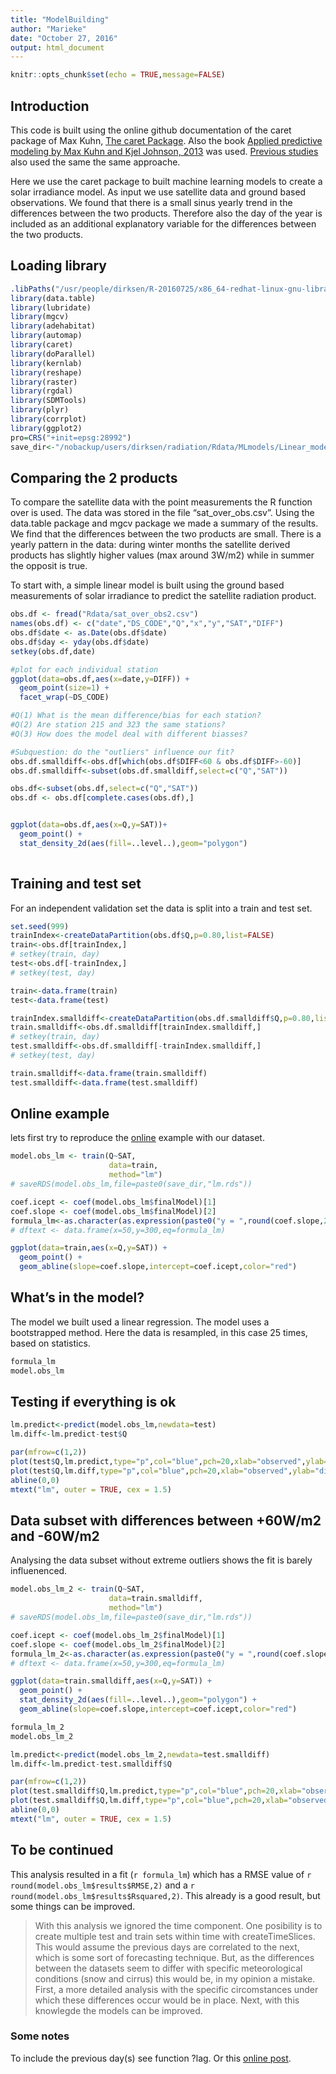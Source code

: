```yaml
---
title: "ModelBuilding"
author: "Marieke"
date: "October 27, 2016"
output: html_document
---
```


```r
knitr::opts_chunk$set(echo = TRUE,message=FALSE)
```
## Introduction
This code is built using the online github documentation of the caret package of Max Kuhn, [The caret Package](http://topepo.github.io/caret/index.html). Also the book [Applied predictive modeling by Max Kuhn and Kjel Johnson, 2013](http://www.amazon.com/Applied-Predictive-Modeling-Max-Kuhn/dp/1461468485/ref=pd_bxgy_b_img_z) was used. [Previous studies](http://www.sciencedirect.com/science/article/pii/S2211675315000482) also used the same the same approache.

Here we use the caret package to built machine learning models to create a solar irradiance model. As input we use satellite data and ground based observations. We found that there is a small sinus yearly trend in the differences between the two products. Therefore also the day of the year is included as an additional explanatory variable for the differences between the two products. 

## Loading library
```r
.libPaths("/usr/people/dirksen/R-20160725/x86_64-redhat-linux-gnu-library/3.3/")
library(data.table)
library(lubridate)
library(mgcv)
library(adehabitat)
library(automap)
library(caret)
library(doParallel)
library(kernlab)
library(reshape)
library(raster)
library(rgdal)
library(SDMTools)
library(plyr)
library(corrplot)
library(ggplot2)
pro=CRS("+init=epsg:28992")
save_dir<-"/nobackup/users/dirksen/radiation/Rdata/MLmodels/Linear_models/"
```


## Comparing the 2 products
To compare the satellite data with the point measurements the R function over is used. The data was stored in the file "sat_over_obs.csv". Using the data.table package and mgcv package we made a summary of the results. We find that the differences between the two products are small. There is a yearly pattern in the data: during winter months the satellite derived products has slightly higher values (max around 3W/m2) while in summer the opposit is true. 

To start with, a simple linear model is built using the ground based measurements of solar irradiance to predict the satellite radiation product. 
```r
obs.df <- fread("Rdata/sat_over_obs2.csv")
names(obs.df) <- c("date","DS_CODE","Q","x","y","SAT","DIFF")
obs.df$date <- as.Date(obs.df$date)
obs.df$day <- yday(obs.df$date)
setkey(obs.df,date)

#plot for each individual station
ggplot(data=obs.df,aes(x=date,y=DIFF)) +
  geom_point(size=1) +
  facet_wrap(~DS_CODE)

#Q(1) What is the mean difference/bias for each station?
#Q(2) Are station 215 and 323 the same stations?
#Q(3) How does the model deal with different biasses? 

#Subquestion: do the "outliers" influence our fit?
obs.df.smalldiff<-obs.df[which(obs.df$DIFF<60 & obs.df$DIFF>-60)]
obs.df.smalldiff<-subset(obs.df.smalldiff,select=c("Q","SAT"))

obs.df<-subset(obs.df,select=c("Q","SAT"))
obs.df <- obs.df[complete.cases(obs.df),]


ggplot(data=obs.df,aes(x=Q,y=SAT))+
  geom_point() +
  stat_density_2d(aes(fill=..level..),geom="polygon") 
  


```

## Training and test set
For an independent validation set the data is split into a train and test set. 

```r
set.seed(999)
trainIndex<-createDataPartition(obs.df$Q,p=0.80,list=FALSE)
train<-obs.df[trainIndex,]
# setkey(train, day)
test<-obs.df[-trainIndex,]  
# setkey(test, day)

train<-data.frame(train)
test<-data.frame(test)
```

```r
trainIndex.smalldiff<-createDataPartition(obs.df.smalldiff$Q,p=0.80,list=FALSE)
train.smalldiff<-obs.df.smalldiff[trainIndex.smalldiff,]
# setkey(train, day)
test.smalldiff<-obs.df.smalldiff[-trainIndex.smalldiff,]  
# setkey(test, day)

train.smalldiff<-data.frame(train.smalldiff)
test.smalldiff<-data.frame(test.smalldiff)

```
## Online example
lets first try to reproduce the [online](https://www.r-bloggers.com/a-quick-introduction-to-machine-learning-in-r-with-caret/) example with our dataset.

```r
model.obs_lm <- train(Q~SAT,
                      data=train,
                      method="lm")
# saveRDS(model.obs_lm,file=paste0(save_dir,"lm.rds"))

coef.icept <- coef(model.obs_lm$finalModel)[1]
coef.slope <- coef(model.obs_lm$finalModel)[2]
formula_lm<-as.character(as.expression(paste0("y = ",round(coef.slope,2),"x ",round(coef.icept,2))))
# dftext <- data.frame(x=50,y=300,eq=formula_lm)

ggplot(data=train,aes(x=Q,y=SAT)) +
  geom_point() +
  geom_abline(slope=coef.slope,intercept=coef.icept,color="red")  
```

## What's in the model?
The model we built used a linear regression. The model uses a bootstrapped method. Here the data is resampled, in this case 25 times, based on statistics. 
```r
formula_lm
model.obs_lm
```
## Testing if everything is ok

```r
lm.predict<-predict(model.obs_lm,newdata=test)
lm.diff<-lm.predict-test$Q

par(mfrow=c(1,2))
plot(test$Q,lm.predict,type="p",col="blue",pch=20,xlab="observed",ylab="predicted")
plot(test$Q,lm.diff,type="p",col="blue",pch=20,xlab="observed",ylab="difference")
abline(0,0)
mtext("lm", outer = TRUE, cex = 1.5)


```

## Data subset with differences between +60W/m2 and -60W/m2
Analysing the data subset without extreme outliers shows the fit is barely influenenced. 
```r
model.obs_lm_2 <- train(Q~SAT,
                      data=train.smalldiff,
                      method="lm")
# saveRDS(model.obs_lm,file=paste0(save_dir,"lm.rds"))

coef.icept <- coef(model.obs_lm_2$finalModel)[1]
coef.slope <- coef(model.obs_lm_2$finalModel)[2]
formula_lm_2<-as.character(as.expression(paste0("y = ",round(coef.slope,2),"x ",round(coef.icept,2))))
# dftext <- data.frame(x=50,y=300,eq=formula_lm)

ggplot(data=train.smalldiff,aes(x=Q,y=SAT)) +
  geom_point() +
  stat_density_2d(aes(fill=..level..),geom="polygon") +
  geom_abline(slope=coef.slope,intercept=coef.icept,color="red")  

```

```r
formula_lm_2
model.obs_lm_2
```

```r
lm.predict<-predict(model.obs_lm_2,newdata=test.smalldiff)
lm.diff<-lm.predict-test.smalldiff$Q

par(mfrow=c(1,2))
plot(test.smalldiff$Q,lm.predict,type="p",col="blue",pch=20,xlab="observed",ylab="predicted")
plot(test.smalldiff$Q,lm.diff,type="p",col="blue",pch=20,xlab="observed",ylab="difference")
abline(0,0)
mtext("lm", outer = TRUE, cex = 1.5)
```

## To be continued
This analysis resulted in a fit (`r formula_lm`) which has a RMSE value of `r round(model.obs_lm$results$RMSE,2)` and a `r round(model.obs_lm$results$Rsquared,2)`. This already is a good result, but some things can be improved. 

> With this analysis we ignored the time component. One posibility is to create multiple test and train sets within time with createTimeSlices. This would assume the previous days are correlated to the next, which is some sort of forecasting technique. But, as the differences between the datasets seem to differ with specific meteorological conditions (snow and cirrus) this would be, in my opinion a mistake. First, a more detailed analysis with the specific circomstances under which these differences occur would be in place. Next, with this knowlegde the models can be improved. 

### Some notes
To include the previous day(s) see function ?lag. Or this [online post](http://stats.stackexchange.com/questions/108417/how-to-perform-proper-data-mining-on-time-series-data). 